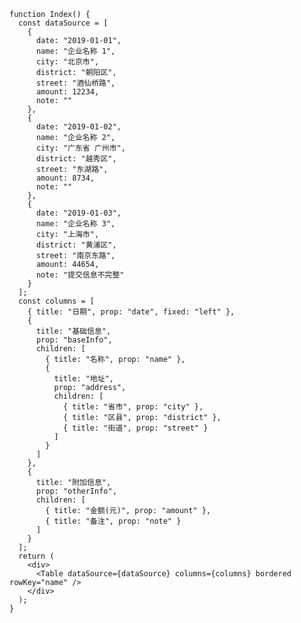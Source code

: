 <!-- 表头分组 -->

```tsx live=true
function Index() {
  const dataSource = [
    {
      date: "2019-01-01",
      name: "企业名称 1",
      city: "北京市",
      district: "朝阳区",
      street: "酒仙桥路",
      amount: 12234,
      note: ""
    },
    {
      date: "2019-01-02",
      name: "企业名称 2",
      city: "广东省 广州市",
      district: "越秀区",
      street: "东湖路",
      amount: 8734,
      note: ""
    },
    {
      date: "2019-01-03",
      name: "企业名称 3",
      city: "上海市",
      district: "黄浦区",
      street: "南京东路",
      amount: 44654,
      note: "提交信息不完整"
    }
  ];
  const columns = [
    { title: "日期", prop: "date", fixed: "left" },
    {
      title: "基础信息",
      prop: "baseInfo",
      children: [
        { title: "名称", prop: "name" },
        {
          title: "地址",
          prop: "address",
          children: [
            { title: "省市", prop: "city" },
            { title: "区县", prop: "district" },
            { title: "街道", prop: "street" }
          ]
        }
      ]
    },
    {
      title: "附加信息",
      prop: "otherInfo",
      children: [
        { title: "金额(元)", prop: "amount" },
        { title: "备注", prop: "note" }
      ]
    }
  ];
  return (
    <div>
      <Table dataSource={dataSource} columns={columns} bordered rowKey="name" />
    </div>
  );
}
```
